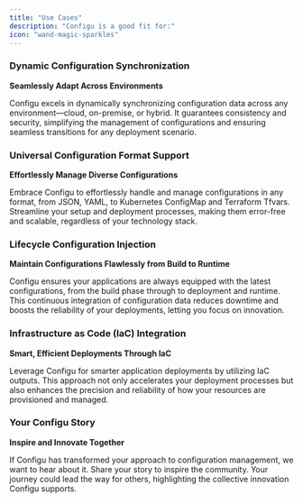 ```yaml
---
title: "Use Cases"
description: "Configu is a good fit for:"
icon: "wand-magic-sparkles"
---
```


### Dynamic Configuration Synchronization

**Seamlessly Adapt Across Environments**

Configu excels in dynamically synchronizing configuration data across any environment—cloud, on-premise, or hybrid. It guarantees consistency and security, simplifying the management of configurations and ensuring seamless transitions for any deployment scenario.

### Universal Configuration Format Support

**Effortlessly Manage Diverse Configurations**

Embrace Configu to effortlessly handle and manage configurations in any format, from JSON, YAML, to Kubernetes ConfigMap and Terraform Tfvars. Streamline your setup and deployment processes, making them error-free and scalable, regardless of your technology stack.

### Lifecycle Configuration Injection

**Maintain Configurations Flawlessly from Build to Runtime**

Configu ensures your applications are always equipped with the latest configurations, from the build phase through to deployment and runtime. This continuous integration of configuration data reduces downtime and boosts the reliability of your deployments, letting you focus on innovation.

### Infrastructure as Code (IaC) Integration

**Smart, Efficient Deployments Through IaC**

Leverage Configu for smarter application deployments by utilizing IaC outputs. This approach not only accelerates your deployment processes but also enhances the precision and reliability of how your resources are provisioned and managed.

### Your Configu Story

**Inspire and Innovate Together**

If Configu has transformed your approach to configuration management, we want to hear about it. Share your story to inspire the community. Your journey could lead the way for others, highlighting the collective innovation Configu supports.
